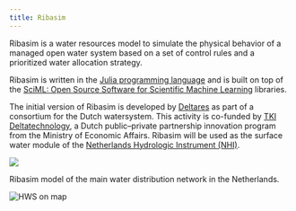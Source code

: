 ```yaml
---
title: Ribasim
---
```


Ribasim is a water resources model to simulate the physical behavior of a managed open water system based on a set of control rules and a prioritized water allocation strategy.

Ribasim is written in the [Julia programming language](https://julialang.org/) and is built
on top of the [SciML: Open Source Software for Scientific Machine Learning](https://sciml.ai/)
libraries.

The initial version of Ribasim is developed by [Deltares](https://www.deltares.nl) as part of a consortium for the Dutch watersystem.
This activity is co-funded by [TKI Deltatechnology](https://tkideltatechnologie.nl/), a Dutch public–private partnership innovation program from the Ministry of Economic Affairs.
Ribasim will be used as the surface water module of the [Netherlands Hydrologic Instrument (NHI)](https://nhi.nu/).

![](https://publicwiki.deltares.nl/download/attachments/232326570/image-2024-9-23_16-2-1-1.png?version=1&modificationDate=1727100121340&api=v2){fig-alt="TKI partner logos"}

Ribasim model of the main water distribution network in the Netherlands.

<img alt="HWS on map" src="https://github.com/user-attachments/assets/5095a4fe-c336-4380-aa0c-851c851d3895" class="img-fluid">
